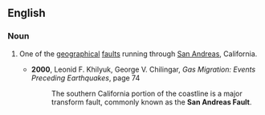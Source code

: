 ==English==

===Noun===
{{en-noun}}
# {{label|en|geology}} One of the [[geographical]] [[fault]]s running through [[San Andreas]], California.
#* '''2000''', Leonid F. Khilyuk, George V. Chilingar, ''Gas Migration: Events Preceding Earthquakes'', page 74
#*: The southern California portion of the coastline is a major transform fault, commonly known as the '''San Andreas Fault'''.